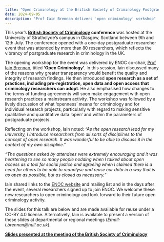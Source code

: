 ```yaml
---
title: "Open Criminology at the British Society of Criminology Postgraduate Event"
date: 2024-09-05
description: "Prof Iain Brennan delivers 'open criminology' workshop"
---
```



This year’s **[British Society of Criminology](https://www.britsoccrim.org/) conference** was hosted at the University of Strathclyde’s campus in Glasgow, Scotland between 9th and 12th July. The conference opened with a one-day postgraduate researcher event that was attended by more than 80 researchers, which reflects the vibrancy of postgraduate research in criminology in the UK. 

The opening workshop for the event was delivered by ENOC co-chair, [Prof Iain Brennan](https://www.hull.ac.uk/staff-directory/iain-brennan), titled **‘Open Criminology’**. In this session, Iain discussed many of the reasons why greater transparency would benefit the quality and integrity of research findings. He then introduced **open research as a set of practices, including pre-registration, open data and open access that criminology researchers can adopt**. He also emphasised how changes to the terms of funding agreements will soon make engagement with open research practices a mainstream activity. The workshop was followed by a lively discussion of what ‘openness’ means for criminology and for individual research projects, particularly with regard to making sensitive qualitative and quantitative data ‘open’ and within the parameters of postgraduate projects.

Reflecting on the workshop, Iain noted: _"As the open research lead for my university, I introduce researchers from all sorts of disciplines to the concept of open research. It was wonderful to be able to discuss it in the context of my own discipline."_

_“The questions asked by attendees were extremely encouraging and it was heartening to see so many people nodding when I talked about open access as a tool for social justice and agreeing when I claimed there is a need for others to be able to reanalyse and reuse our data in a way that is as open as possible, but as closed as necessary.”_

Iain shared links to the [ENOC website](https://esc-enoc.github.io/) and mailing list and in the days after the event, several researchers signed up to join ENOC. We welcome these new researchers to open criminology and look forward to their future open criminology activity. 

The slides for this talk are below and are made available for reuse under a CC-BY 4.0 license. Alternatively, Iain is available to present a version of these slides at departmental or regional meetings (_Email: i.brennan@hull.ac.uk_). 

[**Slides presented at the meeting of the British Society of Criminology**](BSC_PGR_workshop.pdf)

